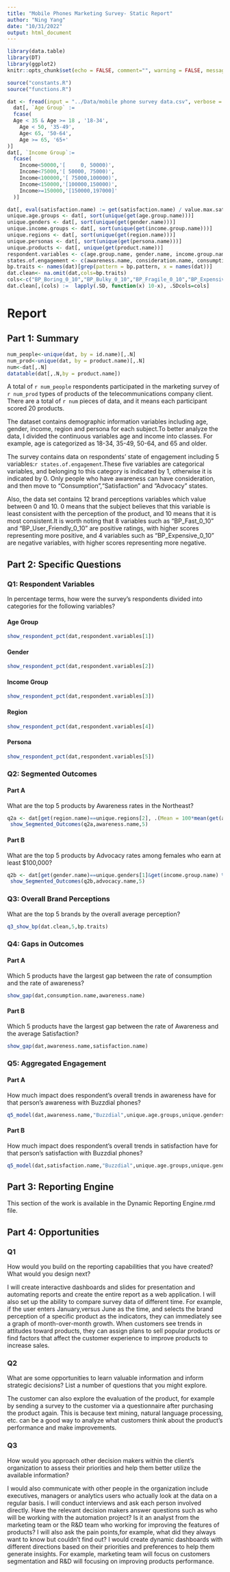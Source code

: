 ```yaml
---
title: "Mobile Phones Marketing Survey- Static Report"
author: "Ning Yang"
date: "10/31/2022"
output: html_document
---
```



```r
library(data.table)
library(DT)
library(ggplot2)
knitr::opts_chunk$set(echo = FALSE, comment="", warning = FALSE, message = FALSE, tidy.opts=list(width.cutoff=55), tidy = TRUE)
```

```r
source("constants.R")
source("functions.R")

```

```r
dat <- fread(input = "../Data/mobile phone survey data.csv", verbose = F)
  dat[, `Age Group` :=
  fcase(
  Age < 35 & Age >= 18 , '18-34',
	Age < 50, '35-49',
	Age< 65, '50-64',
	Age >= 65, '65+'
)]
dat[, `Income Group`:=
  fcase(
    Income<50000,'[     0, 50000)',
    Income<75000,'[ 50000, 75000)',
    Income<100000,'[ 75000,100000)',
    Income<150000,'[100000,150000)',
    Income>=150000,'[150000,197000]'
  )]
```

```r
dat[, eval(satisfaction.name) := get(satisfaction.name) / value.max.satisfaction]
unique.age.groups <- dat[, sort(unique(get(age.group.name)))]
unique.genders <- dat[, sort(unique(get(gender.name)))]
unique.income.groups <- dat[, sort(unique(get(income.group.name)))]
unique.regions <- dat[, sort(unique(get(region.name)))]
unique.personas <- dat[, sort(unique(get(persona.name)))]
unique.products <- dat[, unique(get(product.name))]
respondent.variables <- c(age.group.name, gender.name, income.group.name, region.name, persona.name)
states.of.engagement <- c(awareness.name, consideration.name, consumption.name, satisfaction.name, advocacy.name)
bp.traits <- names(dat)[grep(pattern = bp.pattern, x = names(dat))]
dat.clean<- na.omit(dat,cols=bp.traits)
cols<-c("BP_Boring_0_10","BP_Bulky_0_10","BP_Fragile_0_10","BP_Expensive_0_10")
dat.clean[,(cols) :=  lapply(.SD, function(x) 10-x), .SDcols=cols]
```


# Report {.tabset}

## Part 1:  Summary


```r
num_people<-unique(dat, by = id.name)[,.N]
num_prod<-unique(dat, by = product.name)[,.N]
num<-dat[,.N]
datatable(dat[,.N,by = product.name])

```

A total of `r num_people` respondents participated in the marketing survey of `r num_prod` types of products of the telecommunications company client. There are a total of `r num` pieces of data, and it means each participant scored 20 products.


The dataset contains demographic information variables including age, gender, income, region and persona for each subject.To better analyze the data, I divided the continuous variables age and income into classes. For example, age is categorized as 18-34, 35-49, 50-64, and 65 and older.


The survey contains data on respondents' state of engagement including 5 variables:`r states.of.engagement`.These five variables are categorical variables, and belonging to this category is indicated by 1, otherwise it is indicated by 0. Only people who have awareness can have consideration, and then move to "Consumption","Satisfaction" and  "Advocacy" states.


Also, the data set contains 12 brand perceptions variables which value between 0 and 10. 0 means that the subject believes that this variable is least consistent with the perception of the product, and 10 means that it is most consistent.It is worth noting that 8 variables such as "BP_Fast_0_10"  and "BP_User_Friendly_0_10" are positive ratings, with higher scores representing more positive, and 4 variables such as "BP_Expensive_0_10" are negative variables, with higher scores representing more negative.



## Part 2:  Specific Questions {.tabset}


### Q1: Respondent Variables {.tabset}

In percentage terms, how were the survey’s respondents divided into categories for the following variables?

#### Age Group

```r
show_respondent_pct(dat,respondent.variables[1])

```




#### Gender

```r
show_respondent_pct(dat,respondent.variables[2])
```

#### Income Group

```r
show_respondent_pct(dat,respondent.variables[3])
```

#### Region
 
```r
show_respondent_pct(dat,respondent.variables[4])
```

#### Persona

```r
show_respondent_pct(dat,respondent.variables[5])
```


### Q2:  Segmented Outcomes {.tabset}

#### Part A

What are the top 5 products by Awareness rates in the Northeast?

```r
q2a <- dat[get(region.name)==unique.regions[2], .(Mean = 100*mean(get(awareness.name), na.rm=TRUE)), by = product.name] 
 show_Segmented_Outcomes(q2a,awareness.name,5) 
```

#### Part B

What are the top 5 products by Advocacy rates among females who earn at least $100,000?

```r
q2b <- dat[get(gender.name)==unique.genders[1]&get(income.group.name) %in% unique.income.groups[4:5], .(Mean = 100*mean(get(advocacy.name), na.rm=TRUE)), by = product.name] 
 show_Segmented_Outcomes(q2b,advocacy.name,5) 
```



### Q3:  Overall Brand Perceptions {.tabset}

What are the top 5 brands by the overall average perception?


```r
q3_show_bp(dat.clean,5,bp.traits)  
```


### Q4: Gaps in Outcomes {.tabset}


#### Part A

Which 5 products have the largest gap between the rate of consumption and the rate of awareness?

```r
show_gap(dat,consumption.name,awareness.name)
```

#### Part B

Which 5 products have the largest gap between the rate of Awareness and the average Satisfaction?

```r
show_gap(dat,awareness.name,satisfaction.name)
```


### Q5: Aggregated Engagement {.tabset}

#### Part A

How much impact does respondent's overall trends in awareness have for that person's awareness with Buzzdial phones?

```r


q5_model(dat,awareness.name,"Buzzdial",unique.age.groups,unique.genders,unique.income.groups,unique.regions,unique.personas,"logistic")

```

#### Part B

How much impact does respondent's overall trends in satisfaction have for that person's satisfaction with Buzzdial phones?

```r
q5_model(dat,satisfaction.name,"Buzzdial",unique.age.groups,unique.genders,unique.income.groups,unique.regions,unique.personas,"linear")
```



## Part 3:  Reporting Engine {.tabset}

This section of the work is available in the Dynamic Reporting Engine.rmd file.

## Part 4:  Opportunities {.tabset}

### Q1

How would you build on the reporting capabilities that you have created?  What would you design next?

I will create interactive dashboards and slides for presentation and automating reports and create the entire report as a web application.  I will also set up the ability to compare survey data of different time. For example, if the user enters January,versus June as the time, and selects the brand perception of a specific product as the indicators, they can immediately see a graph of month-over-month growth. When customers see trends in attitudes toward products, they can assign plans to sell popular products or find factors that affect the customer experience to improve products to increase sales.


### Q2

What are some opportunities to learn valuable information and inform strategic decisions?  List a number of questions that you might explore.

The customer can also explore the evaluation of the product, for example by sending a survey to the customer via a questionnaire after purchasing the product again. This is because text mining, natural language processing, etc. can be a good way to analyze what customers think about the product's performance and make improvements.

### Q3

How would you approach other decision makers within the client's organization to assess their priorities and help them better utilize the available information?

I would also communicate with other people in the organization  include executives, managers or analytics users who actually look at the data on a regular basis. I will conduct interviews and ask each person involved directly. Have the relevant decision makers answer questions such as who will be working with the automation project? Is it an analyst from the marketing team or the R&D team who working for improving the features of products?  I will also ask the pain points,for example, what did they always want to know but couldn’t find out?
I would create dynamic dashboards with different directions based on their priorities and preferences to help them generate insights. For example, marketing team will focus on customers segmentation and R&D will focusing on improving products performance.


